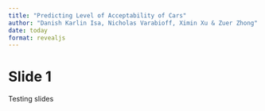 ```yaml
---
title: "Predicting Level of Acceptability of Cars"
author: "Danish Karlin Isa, Nicholas Varabioff, Ximin Xu & Zuer Zhong"
date: today
format: revealjs
---
```


# Slide 1

Testing slides